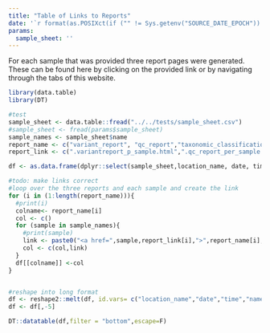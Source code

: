 ```yaml
---
title: "Table of Links to Reports"
date: '`r format(as.POSIXct(if ("" != Sys.getenv("SOURCE_DATE_EPOCH")) { as.numeric(Sys.getenv("SOURCE_DATE_EPOCH")) } else { Sys.time() }, origin="1970-01-01"), "%Y-%m-%d %H:%M:%S")`'
params:
  sample_sheet: ''
---
```







For each sample that was provided three report pages were generated. These can be found here by clicking on the provided link or by navigating through the tabs of this website.

```r
library(data.table)
library(DT)
```


```r
#test
sample_sheet <- data.table::fread("../../tests/sample_sheet.csv")
#sample_sheet <- fread(params$sample_sheet)
sample_names <- sample_sheet$name
report_name <- c("variant_report", "qc_report","taxonomic_classification")
report_link <- c(".variantreport_p_sample.html",".qc_report_per_sample.html",".taxonomic_classification.html")

```


```r
df <- as.data.frame(dplyr::select(sample_sheet,location_name, date, time, name))

#todo: make links correct
#loop over the three reports and each sample and create the link
for (i in (1:length(report_name))){
  #print(i)
  colname<- report_name[i]
  col <- c()
  for (sample in sample_names){
    #print(sample)
    link <- paste0("<a href=",sample,report_link[i],">",report_name[i],"</a>")
    col <- c(col,link)
  }
  df[[colname]] <-col
}


#reshape into long format
df <- reshape2::melt(df, id.vars= c("location_name","date","time","name"), value.name = "link")
df <- df[,-5]
```

```r
DT::datatable(df,filter = "bottom",escape=F)

```
